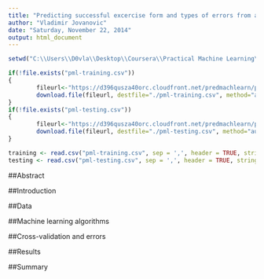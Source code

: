 ```yaml
---
title: "Predicting successful excercise form and types of errors from accelerometer data"
author: "Vladimir Jovanovic"
date: "Saturday, November 22, 2014"
output: html_document
---
```


```r
setwd("C:\\Users\\D0vla\\Desktop\\Coursera\\Practical Machine Learning\\CP")
```

```r

if(!file.exists("pml-training.csv"))
{
        fileurl<-"https://d396qusza40orc.cloudfront.net/predmachlearn/pml-training.csv"
        download.file(fileurl, destfile="./pml-training.csv", method="auto")
}
if(!file.exists("pml-testing.csv"))
{
        fileurl<-"https://d396qusza40orc.cloudfront.net/predmachlearn/pml-testing.csv"
        download.file(fileurl, destfile="./pml-testing.csv", method="auto")
}

training <- read.csv("pml-training.csv", sep = ',', header = TRUE, stringsAsFactors = TRUE)
testing <- read.csv("pml-testing.csv", sep = ',', header = TRUE, stringsAsFactors = TRUE)

```


##Abstract

##Introduction

##Data

##Machine learning algorithms

##Cross-validation and errors

##Results

##Summary

```r
```

